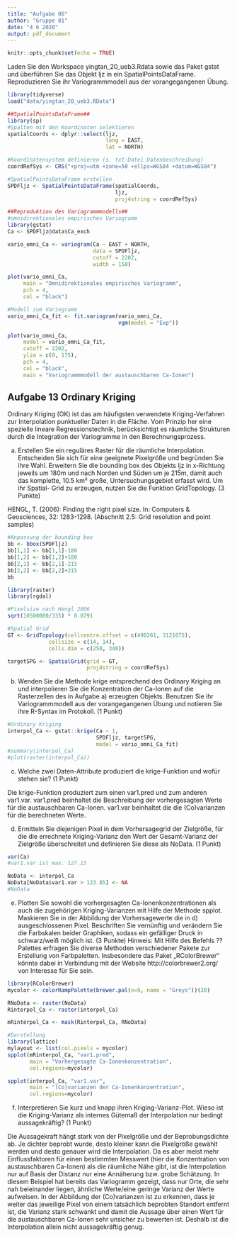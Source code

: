 ---
title: "Aufgabe 06"
author: "Gruppe 01"
date: "4 6 2020"
output: pdf_document
---

```{r setup, include=FALSE}
knitr::opts_chunk$set(echo = TRUE)
```

Laden Sie den Workspace yingtan_20_ueb3.Rdata sowie das Paket gstat und überführen Sie das Objekt ljz in ein SpatialPointsDataFrame. Reproduzieren Sie ihr Variogrammmodell aus der vorangegangenen Übung.
```{r}
library(tidyverse)
load("data/yingtan_20_ueb3.RData")

##SpatialPointsDataFrame##
library(sp)
#Spalten mit den Koordinaten selektieren
spatialCoords <- dplyr::select(ljz, 
                               long = EAST, 
                               lat = NORTH)

#Koordinatensystem definieren (s. txt-Datei Datenbeschreibung)
coordRefSys <- CRS("+proj=utm +zone=50 +ellps=WGS84 +datum=WGS84")

#SpatialPointsDataFrame erstellen
SPDFljz <- SpatialPointsDataFrame(spatialCoords, 
                                  ljz, 
                                  proj4string = coordRefSys)

##Reproduktion des Variogrammmodells##
#omnidirektionales empirisches Variogramm
library(gstat)
Ca <- SPDFljz@data$Ca_exch

vario_omni_Ca <- variogram(Ca ~ EAST + NORTH,
                           data = SPDFljz,
                           cutoff = 2202,
                           width = 150)

plot(vario_omni_Ca,
     main = "Omnidirektionales empirisches Variogramm",
     pch = 4,
     col = "black")

#Modell zum Variogramm
vario_omni_Ca_fit <- fit.variogram(vario_omni_Ca, 
                                   vgm(model = "Exp"))

plot(vario_omni_Ca,
     model = vario_omni_Ca_fit,
     cutoff = 2202,
     ylim = c(0, 175),
     pch = 4,
     col = "black",
     main = "Variogrammmodell der austauschbaren Ca-Ionen")
```

## Aufgabe 13 Ordinary Kriging

Ordinary Kriging (OK) ist das am häufigsten verwendete Kriging-Verfahren zur Interpolation punktueller Daten in die Fläche. Vom Prinzip her eine spezielle lineare Regressionstechnik, berücksichtigt es räumliche Strukturen durch die Integration der Variogramme in den Berechnungsprozess.

a) Erstellen Sie ein reguläres Raster für die räumliche Interpolation. Entscheiden Sie sich für eine geeignete Pixelgröße und begründen Sie ihre Wahl. Erweitern Sie die bounding box des Objekts ljz in x-Richtung jeweils um 180m und nach Norden und Süden um je 215m, damit auch das komplette, 10.5 km² große, Untersuchungsgebiet erfasst wird. Um ihr Spatial- Grid zu erzeugen, nutzen Sie die Funktion GridTopology. (3 Punkte)

HENGL, T. (2006): Finding the right pixel size. In: Computers & Geosciences, 32: 1283-1298. (Abschnitt 2.5: Grid resolution and point samples)
```{r Aufgabe 13a}
#Anpassung der bounding box
bb <- bbox(SPDFljz)
bb[1,1] <- bb[1,1]-180
bb[1,2] <- bb[1,2]+180
bb[2,1] <- bb[2,1]-215
bb[2,2] <- bb[2,2]+215
bb

library(raster)
library(rgdal)

#Pixelsize nach Hengl 2006
sqrt(10500000/335) * 0.0791

#Spatial Grid
GT <- GridTopology(cellcentre.offset = c(490261, 3121075),
             cellsize = c(14, 14),
             cells.dim = c(250, 340))

targetSPG <- SpatialGrid(grid = GT,
                         proj4string = coordRefSys)
```

b) Wenden Sie die Methode krige entsprechend des Ordinary Kriging an und interpolieren Sie die Konzentration der Ca-Ionen auf die Rasterzellen des in Aufgabe a) erzeugten Objekts. Benutzen Sie ihr Variogrammmodell aus der vorangegangenen Übung und notieren Sie ihre R-Syntax im Protokoll. (1 Punkt)
```{r Aufgabe 13b}
#Ordinary Kriging
interpol_Ca <- gstat::krige(Ca ~ 1, 
                            SPDFljz, targetSPG, 
                            model = vario_omni_Ca_fit)
#summary(interpol_Ca)
#plot(raster(interpol_Ca))
```

c) Welche zwei Daten-Attribute produziert die krige-Funktion und wofür stehen sie? (1 Punkt)

Die krige-Funktion produziert zum einen var1.pred und zum anderen var1.var. var1.pred beinhaltet die Beschreibung der vorhergesagten Werte für die austauschbaren Ca-Ionen. var1.var beinhaltet die die (Co)varianzen für die berechneten Werte.

d) Ermitteln Sie diejenigen Pixel in dem Vorhersagegrid der Zielgröße, für die die errechnete Kriging-Varianz den Wert der Gesamt-Varianz der Zielgröße überschreitet und definieren Sie diese als NoData. (1 Punkt)
```{r Aufgabe 13d}
var(Ca)
#var1.var ist max. 127.13

NoData <- interpol_Ca
NoData[NoData$var1.var > 123.85] <- NA
#NoData
```

e) Plotten Sie sowohl die vorhergesagten Ca-Ionenkonzentrationen als auch die zugehörigen Kriging-Varianzen mit Hilfe der Methode spplot. Maskieren Sie in der Abbildung der Vorhersagewerte die in d) ausgeschlossenen Pixel. Beschriften Sie vernünftig und verändern Sie die Farbskalen beider Graphiken, sodass ein gefälliger Druck in schwarz/weiß möglich ist. (3 Punkte)
Hinweis: Mit Hilfe des Befehls ??Palettes erfragen Sie diverse Methoden verschiedener Pakete zur Erstellung von Farbpaletten. Insbesondere das Paket „RColorBrewer“ könnte dabei in Verbindung mit der Website http://colorbrewer2.org/ von Interesse für Sie sein.
```{r Aufgabe 13 e}
library(RColorBrewer)
mycolor <- colorRampPalette(brewer.pal(n=9, name = "Greys"))(20)

RNoData <- raster(NoData)
Rinterpol_Ca <- raster(interpol_Ca)

mRinterpol_Ca <- mask(Rinterpol_Ca, RNoData)

#Darstellung
library(lattice)
mylayout <- list(col.pixels = mycolor)
spplot(mRinterpol_Ca, "var1.pred",
       main = "Vorhergesagte Ca-Ionenkonzentration",
       col.regions=mycolor)

spplot(interpol_Ca, "var1.var",
       main = "(Co)varianzen der Ca-Ionenkonzentration",
       col.regions=mycolor)
```

f) Interpretieren Sie kurz und knapp ihren Kriging-Varianz-Plot. Wieso ist
die Kriging-Varianz als internes Gütemaß der Interpolation nur bedingt aussagekräftig?
(1 Punkt)

Die Aussagekraft hängt stark von der Pixelgröße und der Beprobungsdichte ab. Je dichter beprobt wurde, desto kleiner kann die Pixelgröße gewählt werden und desto genauer wird die Interpolation. Da es aber meist mehr Einflussfaktoren für einen bestimmten Messwert (hier die Konzentration von austauschbaren Ca-Ionen) als die räumliche Nähe gibt, ist die Interpolation nur auf Basis der Distanz nur eine Annäherung bzw. grobe Schätzung. In diesem Beispiel hat bereits das Variogramm gezeigt, dass nur Orte, die sehr nah beieinander liegen, ähnliche Werte/eine geringe Varianz der Werte aufweisen. In der Abbildung der (Co)varianzen ist zu erkennen, dass je weiter das jeweilige Pixel von einem tatsächlich beprobten Standort entfernt ist, die Varianz stark schwankt und damit die Aussage über einen Wert für die austauschbaren Ca-Ionen sehr unsicher zu bewerten ist. Deshalb ist die Interpolation allein nicht aussagekräftig genug.